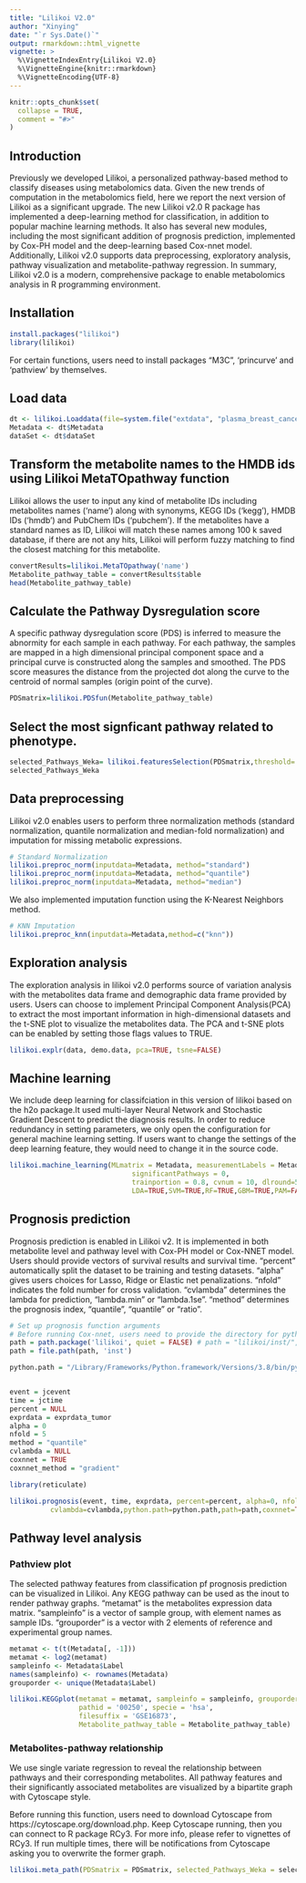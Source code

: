 ```yaml
---
title: "Lilikoi V2.0"
author: "Xinying"
date: "`r Sys.Date()`"
output: rmarkdown::html_vignette
vignette: >
  %\VignetteIndexEntry{Lilikoi V2.0}
  %\VignetteEngine{knitr::rmarkdown}
  %\VignetteEncoding{UTF-8}
---
```


```r
knitr::opts_chunk$set(
  collapse = TRUE,
  comment = "#>"
)
```



## Introduction

Previously we developed Lilikoi, a personalized pathway-based method to classify diseases using metabolomics data. Given the new trends of computation in the metabolomics field, here we report the next version of Lilikoi as a significant upgrade. The new Lilikoi v2.0 R package has implemented a deep-learning method for classification, in addition to popular machine learning methods. It also has several new modules, including the most significant addition of prognosis prediction, implemented by Cox-PH model and the deep-learning based Cox-nnet model. Additionally, Lilikoi v2.0 supports data preprocessing, exploratory analysis, pathway visualization and metabolite-pathway regression. In summary, Lilikoi v2.0 is a modern, comprehensive package to enable metabolomics analysis in R programming environment.

## Installation

```r
install.packages("lilikoi")
library(lilikoi)
```

For certain functions, users need to install packages "M3C", 'princurve' and 'pathview' by themselves.

## Load data

```r
dt <- lilikoi.Loaddata(file=system.file("extdata", "plasma_breast_cancer.csv", package = "lilikoi"))
Metadata <- dt$Metadata
dataSet <- dt$dataSet
```


## Transform the metabolite names to the HMDB ids using Lilikoi MetaTOpathway function
Lilikoi allows the user to input any kind of metabolite IDs including metabolites names ('name') along with synonyms, KEGG IDs ('kegg'), HMDB IDs ('hmdb') and PubChem IDs ('pubchem').
If the metabolites have a standard names as ID, Lilikoi will match these names among 100 k saved database, if there are not any hits, Lilikoi will perform fuzzy matching to find the closest matching for this metabolite.

```r
convertResults=lilikoi.MetaTOpathway('name')
Metabolite_pathway_table = convertResults$table
head(Metabolite_pathway_table)
```

## Calculate the Pathway Dysregulation score

A specific pathway dysregulation score (PDS) is inferred to measure the abnormity for each sample in each pathway. For each pathway, the samples are mapped in a high dimensional principal component space and a principal curve is constructed along the samples and smoothed. The PDS score measures the distance from the projected dot along the curve to the centroid of normal samples (origin point of the curve).

```r
PDSmatrix=lilikoi.PDSfun(Metabolite_pathway_table)
```

## Select the most signficant pathway related to phenotype.

```r
selected_Pathways_Weka= lilikoi.featuresSelection(PDSmatrix,threshold= 0.50,method="gain")
selected_Pathways_Weka
```


## Data preprocessing

Lilikoi v2.0 enables users to perform three normalization methods (standard normalization, quantile normalization and median-fold normalization) and imputation for missing metabolic expressions.

```r
# Standard Normalization
lilikoi.preproc_norm(inputdata=Metadata, method="standard")
lilikoi.preproc_norm(inputdata=Metadata, method="quantile")
lilikoi.preproc_norm(inputdata=Metadata, method="median")
```

We also implemented imputation function using the K-Nearest Neighbors method.

```r
# KNN Imputation
lilikoi.preproc_knn(inputdata=Metadata,method=c("knn"))
```


## Exploration analysis

The exploration analysis in lilikoi v2.0 performs source of variation analysis with the metabolites data frame and demographic data frame provided by users. Users can choose to implement Principal Component Analysis(PCA) to extract the most important information in high-dimensional datasets and the t-SNE plot to visualize the metabolites data. The PCA and t-SNE plots can be enabled by setting those flags values to TRUE.


```r
lilikoi.explr(data, demo.data, pca=TRUE, tsne=FALSE)
```


## Machine learning

We include deep learning for classifciation in this version of lilikoi based on the h2o package.It used multi-layer Neural Network and Stochastic Gradient Descent to predict the diagnosis results. In order to reduce redundancy in setting parameters, we only open the configuration for general machine learning setting. If users want to change the settings of the deep learning feature, they would need to change it in the source code.

```r
lilikoi.machine_learning(MLmatrix = Metadata, measurementLabels = Metadata$Label,
                              significantPathways = 0,
                              trainportion = 0.8, cvnum = 10, dlround=50,nrun=10, Rpart=TRUE,
                              LDA=TRUE,SVM=TRUE,RF=TRUE,GBM=TRUE,PAM=FALSE,LOG=TRUE,DL=TRUE)
```


## Prognosis prediction

Prognosis prediction is enabled in Lilikoi v2. It is implemented in both metabolite level and pathway level with Cox-PH model or Cox-NNET model. Users should provide vectors of survival results and survival time. "percent" automatically split the dataset to be training and testing datasets. "alpha" gives users choices for Lasso, Ridge or Elastic net penalizations. "nfold" indicates the fold number for cross validation. "cvlambda" determines the lambda for prediction, "lambda.min" or "lambda.1se". "method" determines the prognosis index, "quantile", "quantile" or "ratio".
 
```r
# Set up prognosis function arguments
# Before running Cox-nnet, users need to provide the directory for python3 and the inst file in lilikoi
path = path.package('lilikoi', quiet = FALSE) # path = "lilikoi/inst/", use R to run
path = file.path(path, 'inst')

python.path = "/Library/Frameworks/Python.framework/Versions/3.8/bin/python3"


event = jcevent
time = jctime
percent = NULL
exprdata = exprdata_tumor
alpha = 0
nfold = 5
method = "quantile"
cvlambda = NULL
coxnnet = TRUE
coxnnet_method = "gradient"

library(reticulate)

lilikoi.prognosis(event, time, exprdata, percent=percent, alpha=0, nfold=5, method="quantile",
          cvlambda=cvlambda,python.path=python.path,path=path,coxnnet=TRUE,coxnnet_method="gradient")

```


## Pathway level analysis

### Pathview plot

The selected pathway features from classification pf prognosis prediction can be visualized in Lilikoi. Any KEGG pathway can be used as the inout to render pathway graphs. "metamat" is the metabolites expression data matrix. "sampleinfo" is a vector of sample group, with element names as sample IDs. "grouporder" is a vector with 2 elements of reference and experimental group names.

```r
metamat <- t(t(Metadata[, -1]))
metamat <- log2(metamat)
sampleinfo <- Metadata$Label
names(sampleinfo) <- rownames(Metadata)
grouporder <- unique(Metadata$Label)

lilikoi.KEGGplot(metamat = metamat, sampleinfo = sampleinfo, grouporder = grouporder,
                 pathid = '00250', specie = 'hsa',
                 filesuffix = 'GSE16873', 
                 Metabolite_pathway_table = Metabolite_pathway_table)
```

### Metabolites-pathway relationship

We use single variate regression to reveal the relationship between pathways and their corresponding metabolites. All pathway features and their significantly associated metabolites are visualized by a bipartite graph with Cytoscape style.

Before running this function, users need to download Cytoscape from https://cytoscape.org/download.php. Keep Cytoscape running, then you can connect to R package RCy3. For more info, please refer to vignettes of RCy3. If run multiple times, there will be notifications from Cytoscape asking you to overwrite the former graph.

```r
lilikoi.meta_path(PDSmatrix = PDSmatrix, selected_Pathways_Weka = selected_Pathways_Weka, Metabolite_pathway_table = Metabolite_pathway_table)
```


